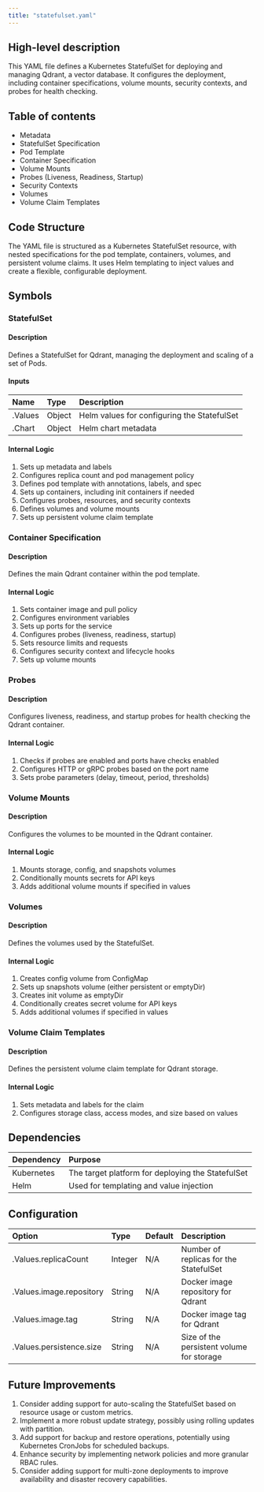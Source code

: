 ```yaml
---
title: "statefulset.yaml"
---
```


## High-level description
This YAML file defines a Kubernetes StatefulSet for deploying and managing Qdrant, a vector database. It configures the deployment, including container specifications, volume mounts, security contexts, and probes for health checking.

## Table of contents
- Metadata
- StatefulSet Specification
- Pod Template
- Container Specification
- Volume Mounts
- Probes (Liveness, Readiness, Startup)
- Security Contexts
- Volumes
- Volume Claim Templates

## Code Structure
The YAML file is structured as a Kubernetes StatefulSet resource, with nested specifications for the pod template, containers, volumes, and persistent volume claims. It uses Helm templating to inject values and create a flexible, configurable deployment.

## Symbols

### StatefulSet
#### Description
Defines a StatefulSet for Qdrant, managing the deployment and scaling of a set of Pods.

#### Inputs
| Name | Type | Description |
|:-----|:-----|:------------|
| .Values | Object | Helm values for configuring the StatefulSet |
| .Chart | Object | Helm chart metadata |

#### Internal Logic
1. Sets up metadata and labels
2. Configures replica count and pod management policy
3. Defines pod template with annotations, labels, and spec
4. Sets up containers, including init containers if needed
5. Configures probes, resources, and security contexts
6. Defines volumes and volume mounts
7. Sets up persistent volume claim template

### Container Specification
#### Description
Defines the main Qdrant container within the pod template.

#### Internal Logic
1. Sets container image and pull policy
2. Configures environment variables
3. Sets up ports for the service
4. Configures probes (liveness, readiness, startup)
5. Sets resource limits and requests
6. Configures security context and lifecycle hooks
7. Sets up volume mounts

### Probes
#### Description
Configures liveness, readiness, and startup probes for health checking the Qdrant container.

#### Internal Logic
1. Checks if probes are enabled and ports have checks enabled
2. Configures HTTP or gRPC probes based on the port name
3. Sets probe parameters (delay, timeout, period, thresholds)

### Volume Mounts
#### Description
Configures the volumes to be mounted in the Qdrant container.

#### Internal Logic
1. Mounts storage, config, and snapshots volumes
2. Conditionally mounts secrets for API keys
3. Adds additional volume mounts if specified in values

### Volumes
#### Description
Defines the volumes used by the StatefulSet.

#### Internal Logic
1. Creates config volume from ConfigMap
2. Sets up snapshots volume (either persistent or emptyDir)
3. Creates init volume as emptyDir
4. Conditionally creates secret volume for API keys
5. Adds additional volumes if specified in values

### Volume Claim Templates
#### Description
Defines the persistent volume claim template for Qdrant storage.

#### Internal Logic
1. Sets metadata and labels for the claim
2. Configures storage class, access modes, and size based on values

## Dependencies
| Dependency | Purpose |
|:-----------|:--------|
| Kubernetes | The target platform for deploying the StatefulSet |
| Helm | Used for templating and value injection |

## Configuration
| Option | Type | Default | Description |
|:-------|:-----|:--------|:------------|
| .Values.replicaCount | Integer | N/A | Number of replicas for the StatefulSet |
| .Values.image.repository | String | N/A | Docker image repository for Qdrant |
| .Values.image.tag | String | N/A | Docker image tag for Qdrant |
| .Values.persistence.size | String | N/A | Size of the persistent volume for storage |

## Future Improvements
1. Consider adding support for auto-scaling the StatefulSet based on resource usage or custom metrics.
2. Implement a more robust update strategy, possibly using rolling updates with partition.
3. Add support for backup and restore operations, potentially using Kubernetes CronJobs for scheduled backups.
4. Enhance security by implementing network policies and more granular RBAC rules.
5. Consider adding support for multi-zone deployments to improve availability and disaster recovery capabilities.